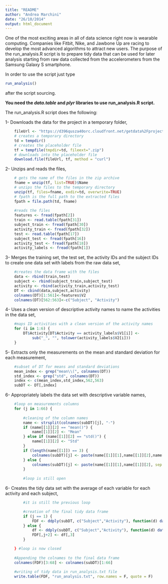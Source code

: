 ```yaml
---
title: "README"
author: "Andrea Marchini"
date: "26/10/2014"
output: html_document
---
```


One of the most exciting areas in all of data science right now is wearable computing. Companies like Fitbit, Nike, and Jawbone Up are racing to develop the most advanced algorithms to attract new users.
The purpose of the run_analysis.R script is to prepare tidy data that can be used for later analysis starting from raw data collected from the accelerometers from the Samsung Galaxy S smartphone.

In order to use the script just type
```r
run_analysis()
```
after the script sourcing.

**You need the *data.table* and *plyr* libraries to use run_analysis.R script.**

The run_analysis.R script does the following:

1- Downloads the data for the project in a temporary folder,

```r
    fileUrl <- "https://d396qusza40orc.cloudfront.net/getdata%2Fprojectfiles%2FUCI%20HAR%20Dataset.zip"
    # creates a temporary directory
    td = tempdir()
    # creates the placeholder file
    tf = tempfile(tmpdir=td, fileext=".zip")
    # downloads into the placeholder file
    download.file(fileUrl, tf, method = "curl")
```

2- Unzips and reads the files,

```r
    # gets the name of the files in the zip archive
    fname = unzip(tf, list=TRUE)$Name
    # unzips the files to the temporary directory
    unzip(tf, files=fname, exdir=td, overwrite=TRUE)
    # fpath is the full path to the extracted files
    fpath = file.path(td, fname)
    
    #reads the files
    features <- fread(fpath[2])
    train <- read.table(fpath[31])
    subject_train <- fread(fpath[30])
    activity_train <- fread(fpath[32])
    test <- read.table(fpath[17])
    subject_test <- fread(fpath[16])
    activity_test <- fread(fpath[18])
    activity_labels <- fread(fpath[1])
```

3- Merges the training set, the test set, the activity IDs and the subject IDs to create one data set with labels from the raw data set,

```r
    #creates the data frame with the files
    data <- rbind(train,test)
    subject <- rbind(subject_train,subject_test)
    activity <- rbind(activity_train,activity_test)
    DT <- cbind(data,subject,activity)
    colnames(DT)[1:561]<-features$V2
    colnames(DT)[562:563]<-c("Subject", "Activity")
```

4- Uses a clean version of descriptive activity names to name the activities in the data set,

```r
    #maps ID activities with a clean version of the activity names
    for (i in 1:6) {
        DT$Activity[DT$Activity == activity_labels$V1[i]] <- 
            sub("_", "", tolower(activity_labels$V2[i]))
    }
```

5- Extracts only the measurements on the mean and standard deviation for each measurement,
```r
    #subset of DT for means and standard deviations
    mean_index <- grep("mean\\(", colnames(DT))
    std_index <- grep("std", colnames(DT))
    index <- c(mean_index,std_index,562,563)
    subDT <- DT[,index]
```

6- Appropriately labels the data set with descriptive variable names,

```r
    #loop on measurements columns
    for (j in 1:66) {
        
        #cleaning of the column names
        name <- strsplit(colnames(subDT)[j], "-")
        if (name[[1]][2] == "mean()") {
            name[[1]][2] <- "Mean"
        } else if (name[[1]][2] == "std()") {
            name[[1]][2] <- "Std" 
        }        
        if (length(name[[1]]) == 3) {
            colnames(subDT)[j] <- paste(name[[1]][1],name[[1]][2],name[[1]][3], sep = "")
        } else {
            colnames(subDT)[j] <- paste(name[[1]][1],name[[1]][2], sep = "")   
        }
        
        #loop is still open
```

6- Creates the tidy data set with the average of each variable for each activity and each subject,

```r

        #it is still the previous loop        

        #creation of the final tidy data frame
        if (j == 1) {
            FDF <- ddply(subDT, c("Subject","Activity"), function(d) data.frame(mean=mean(d[,colnames(d)[1]])))
        } else {
            df <- ddply(subDT, c("Subject","Activity"), function(d) data.frame(mean=mean(d[,colnames(d)[j]])))
            FDF[,j+2] <- df[,3]
        }

    } #loop is now closed
    
    #Appending the colnames to the final data frame
    colnames(FDF)[3:68] <- colnames(subDT)[1:66]
    
    #writing of tidy data in run_analysis.txt file
    write.table(FDF, "run_analysis.txt", row.names = F, quote = F) 
```